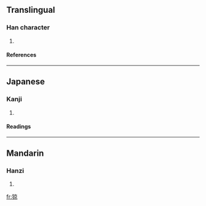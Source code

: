 ==Translingual==
===Han character===
{{Han char|rn=94|rad=犬|as=08|sn=11|four=|canj=大竹卜口火 (KHYRF)}}
# {{defn|Han|sort=犬08}}
====References====
{{Han ref|kx=0712.080|dkj=20455|hdz=21354.090|uh=7304|ud=29444}}

----
==Japanese==
===Kanji===
{{ja-kanji|grade=|rs=犬08}}
# {{defn|Japanese}} 
====Readings====
{{ja-readings|on=[[けい]] (kei), [[きょう]] (kyō)|kun=}}

----
==Mandarin==
===Hanzi===
{{cmn-hanzi|pin=[[jīng]] (jing1)|wg=ching<sup>1</sup>}}
# {{defn|Mandarin}}

[[fr:猄]]
